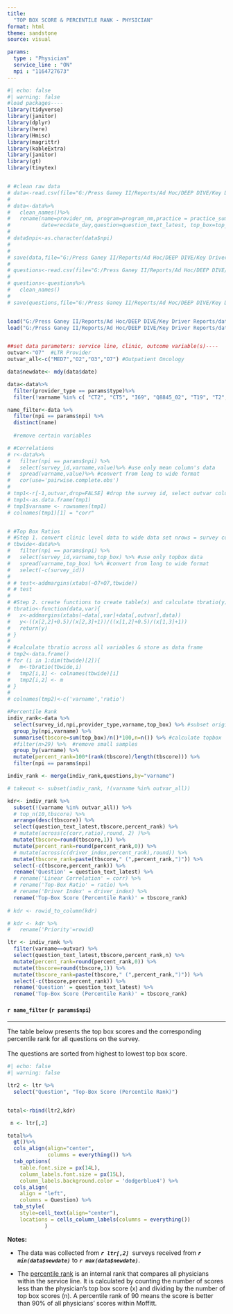 ---
title: 
  "TOP BOX SCORE & PERCENTILE RANK - PHYSICIAN" 
format: html
theme: sandstone
source: visual

params:
  type : "Physician"
  service_line : "ON"
  npi : "1164727673"
---

```{r}
#| echo: false
#| warning: false 
#load packages----
library(tidyverse)
library(janitor)
library(dplyr)
library(here)
library(Hmisc)
library(magrittr)
library(kableExtra)
library(janitor)
library(gt)
library(tinytex)


# #clean raw data
# data<-read.csv(file="G:/Press Ganey II/Reports/Ad Hoc/DEEP DIVE/Key Driver Reports/data/OP_Provider022024-102024.csv")
# 
# data<-data%>%
#   clean_names()%>%
#   rename(name=provider_nm, program=program_nm,practice = practice_summary,
#          date=recdate_day,question=question_text_latest, top_box=top_box_score)
# 
# data$npi<-as.character(data$npi)
# 
# 
# save(data,file="G:/Press Ganey II/Reports/Ad Hoc/DEEP DIVE/Key Driver Reports/data/provider_data.Rdata")
# 
# questions<-read.csv(file="G:/Press Ganey II/Reports/Ad Hoc/DEEP DIVE/Key Driver Reports/data/OP_questions.csv")
# 
# questions<-questions%>%
#   clean_names()
# 
# save(questions,file="G:/Press Ganey II/Reports/Ad Hoc/DEEP DIVE/Key Driver Reports/data/op_question.Rdata")


load("G:/Press Ganey II/Reports/Ad Hoc/DEEP DIVE/Key Driver Reports/data/provider_data.Rdata")
load("G:/Press Ganey II/Reports/Ad Hoc/DEEP DIVE/Key Driver Reports/data/op_question.Rdata")


##set data parameters: service line, clinic, outcome variable(s)----
outvar<-"O7"  #LTR Provider
outvar_all<-c("MED7","O2","O3","O7") #Outpatient Oncology

data$newdate<- mdy(data$date)

data<-data%>%
  filter(provider_type == params$type)%>%
  filter(!varname %in% c( "CT2", "CT5", "I69", "Q8845_02", "T19", "T2", ""))

name_filter<-data %>%
  filter(npi == params$npi) %>%
  distinct(name)
 
  #remove certain variables

# #Correlations
# r<-data%>%
#   filter(npi == params$npi) %>%
#   select(survey_id,varname,value)%>% #use only mean column's data
#   spread(varname,value)%>% #convert from long to wide format
#   cor(use='pairwise.complete.obs')
# 
# tmp1<-r[-1,outvar,drop=FALSE] #drop the survey id, select outvar column & convert to data frame
# tmp1<-as.data.frame(tmp1)
# tmp1$varname <- rownames(tmp1)
# colnames(tmp1)[1] = "corr"


# #Top Box Ratios
# #Step 1. convert clinic level data to wide data set nrows = survey count
# tbwide<-data%>%
#   filter(npi == params$npi) %>%
#   select(survey_id,varname,top_box) %>% #use only topbox data
#   spread(varname,top_box) %>% #convert from long to wide format
#   select(-c(survey_id))
# 
# # test<-addmargins(xtabs(~O7+O7,tbwide))
# # test
# 
# #Step 2. create functions to create table(x) and calculate tbratio(y)
# tbratio<-function(data,var){
#   x<-addmargins(xtabs(~data[,var]+data[,outvar],data))
#   y<-((x[2,2]+0.5)/(x[2,3]+1))/((x[1,2]+0.5)/(x[1,3]+1)) 
#   return(y)
# }
# 
# #calculate tbratio across all variables & store as data frame
# tmp2<-data.frame()
# for (i in 1:dim(tbwide)[2]){ 
#   m<-tbratio(tbwide,i)
#   tmp2[i,1] <- colnames(tbwide)[i]
#   tmp2[i,2] <- m
# }
# 
# colnames(tmp2)<-c('varname','ratio')

#Percentile Rank
indiv_rank<-data %>%
  select(survey_id,npi,provider_type,varname,top_box) %>% #subset original data set
  group_by(npi,varname) %>%
  summarise(tbscore=sum(top_box)/n()*100,n=n()) %>% #calculate topbox
  #filter(n>29) %>%  #remove small samples
  group_by(varname) %>%
  mutate(percent_rank=100*(rank(tbscore)/length(tbscore))) %>%
  filter(npi == params$npi)

indiv_rank <- merge(indiv_rank,questions,by="varname") 

# takeout <- subset(indiv_rank, !(varname %in% outvar_all))

kdr<- indiv_rank %>%
  subset(!(varname %in% outvar_all)) %>%
  # top_n(10,tbscore) %>%
  arrange(desc(tbscore)) %>%
  select(question_text_latest,tbscore,percent_rank) %>%
  # mutate(across(c(corr,ratio),round, 2) )%>%
  mutate(tbscore=round(tbscore,1)) %>%
  mutate(percent_rank=round(percent_rank,0)) %>%
  # mutate(across(c(driver_index,percent_rank),round)) %>%
  mutate(tbscore_rank=paste(tbscore," (",percent_rank,")")) %>%
  select(-c(tbscore,percent_rank)) %>%
  rename('Question' = question_text_latest) %>%
  # rename('Linear Correlation' = corr) %>%
  # rename('Top-Box Ratio' = ratio) %>%
  # rename('Driver Index' = driver_index) %>%
  rename('Top-Box Score (Percentile Rank)' = tbscore_rank)
  
# kdr <- rowid_to_column(kdr)

# kdr <- kdr %>%
#   rename('Priority'=rowid)

ltr <- indiv_rank %>%
  filter(varname==outvar) %>%
  select(question_text_latest,tbscore,percent_rank,n) %>%
  mutate(percent_rank=round(percent_rank,0)) %>%
  mutate(tbscore=round(tbscore,1)) %>%
  mutate(tbscore_rank=paste(tbscore," (",percent_rank,")")) %>%
  select(-c(tbscore,percent_rank)) %>%
  rename('Question' = question_text_latest) %>%
  rename('Top-Box Score (Percentile Rank)' = tbscore_rank)

```

#### `r name_filter` (`r params$npi`)

------------------------------------------------------------------------

<!--  *** inserts a horizontal line -->

<!-- [The top box score is 100 for the Institutional Measure:\ -->
<!-- ***"`r ltr[,1]`"***.\ -->
<!-- \ -->
[The table below presents the top box scores and the corresponding percentile rank for all questions on the survey.\
\
The questions are sorted from highest to lowest top box score.]{.important}

```{r}
#| echo: false
#| warning: false

ltr2 <- ltr %>%
  select("Question", "Top-Box Score (Percentile Rank)")


total<-rbind(ltr2,kdr)

 n <- ltr[,2]

total%>%
  gt()%>%
  cols_align(align="center",
             columns = everything()) %>%
  tab_options(
    table.font.size = px(14L),
    column_labels.font.size = px(15L),
    column_labels.background.color = 'dodgerblue4') %>%
  cols_align(
    align = "left",
    columns = Question) %>%
  tab_style(
    style=cell_text(align="center"),
    locations = cells_column_labels(columns = everything())
            )


```

<!-- {{< pagebreak >}} -->

**Notes:**

-   The data was collected from ***`r ltr[,2]`***  surveys received from ***`r min(data$newdate)`*** to ***`r max(data$newdate)`***.

-   The [percentile rank]{.underline} is an internal rank that compares all physicians within the service line. It is calculated by counting the number of scores less than the physician's top box score (x) and dividing by the number of top box scores (n). A percentile rank of 90 means the score is better than 90% of all physicians' scores within Moffitt.
